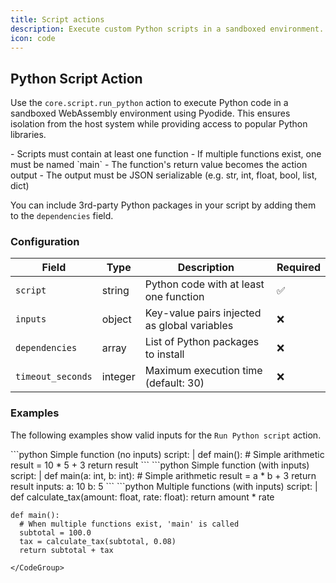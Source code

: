 ```yaml
---
title: Script actions
description: Execute custom Python scripts in a sandboxed environment.
icon: code
---
```


## Python Script Action

Use the `core.script.run_python` action to execute Python code in a sandboxed WebAssembly environment using Pyodide.
This ensures isolation from the host system while providing access to popular Python libraries.

<Note>
- Scripts must contain at least one function
- If multiple functions exist, one must be named `main`
- The function's return value becomes the action output
- The output must be JSON serializable (e.g. str, int, float, bool, list, dict)
</Note>

You can include 3rd-party Python packages in your script by adding them to the `dependencies` field.

### Configuration

| Field | Type | Description | Required |
|-------|------|-------------|----------|
| `script` | string | Python code with at least one function | ✅ |
| `inputs` | object | Key-value pairs injected as global variables | ❌ |
| `dependencies` | array | List of Python packages to install | ❌ |
| `timeout_seconds` | integer | Maximum execution time (default: 30) | ❌ |

### Examples

The following examples show valid inputs for the `Run Python script` action.

<CodeGroup>
  ```python Simple function (no inputs)
  script: |
    def main():
      # Simple arithmetic
      result = 10 * 5 + 3
      return result
  ```
</CodeGroup>

<CodeGroup>
  ```python Simple function (with inputs)
  script: |
    def main(a: int, b: int):
      # Simple arithmetic
      result = a * b + 3
      return result
  inputs:
    a: 10
    b: 5
  ```
</CodeGroup>

<CodeGroup>
  ```python Multiple functions (with inputs)
  script: |
    def calculate_tax(amount: float, rate: float):
      return amount * rate

    def main():
      # When multiple functions exist, 'main' is called
      subtotal = 100.0
      tax = calculate_tax(subtotal, 0.08)
      return subtotal + tax
  ```
</CodeGroup>
